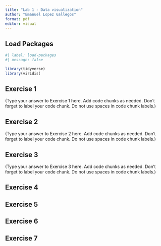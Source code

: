 ```yaml
---
title: "Lab 1 - Data visualization"
author: "Emanuel Lopez Gallegos"
format: pdf
editor: visual
---
```


## Load Packages

```r
#| label: load-packages
#| message: false

library(tidyverse)
library(viridis)
```

## Exercise 1

(Type your answer to Exercise 1 here. Add code chunks as needed. Don't forget to label your code chunk. Do not use spaces in code chunk labels.)

## Exercise 2

(Type your answer to Exercise 2 here. Add code chunks as needed. Don't forget to label your code chunk. Do not use spaces in code chunk labels.)

## Exercise 3

(Type your answer to Exercise 3 here. Add code chunks as needed. Don't forget to label your code chunk. Do not use spaces in code chunk labels.)

## Exercise 4

## Exercise 5

## Exercise 6

## Exercise 7
